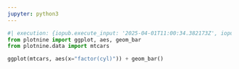 ```yaml
---
jupyter: python3
---
```


```python
#| execution: {iopub.execute_input: '2025-04-01T11:00:34.382173Z', iopub.status.busy: '2025-04-01T11:00:34.381990Z', iopub.status.idle: '2025-04-01T11:00:34.789104Z', shell.execute_reply: '2025-04-01T11:00:34.788891Z'}
from plotnine import ggplot, aes, geom_bar
from plotnine.data import mtcars

ggplot(mtcars, aes(x="factor(cyl)")) + geom_bar()
```

